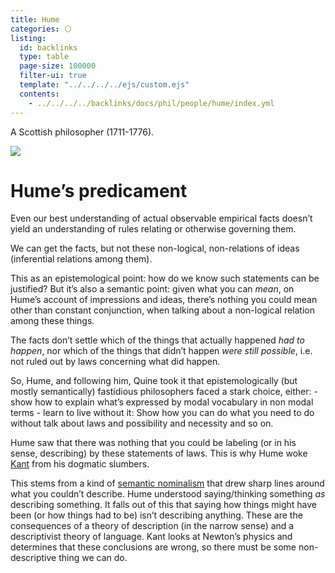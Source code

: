 ```yaml
---
title: Hume
categories: ⚪
listing:
  id: backlinks
  type: table
  page-size: 100000
  filter-ui: true
  template: "../../../../ejs/custom.ejs"
  contents:
    - ../../../../backlinks/docs/phil/people/hume/index.yml
---
```


A Scottish philosopher (1711-1776).

![](/images/headshots/hume.jpeg)


# Hume's predicament
Even our best understanding of actual observable empirical facts doesn't yield 
an understanding of rules relating or otherwise governing them.

We can get the facts, but not these non-logical, non-relations of ideas 
(inferential relations among them).

This as an epistemological point: how do we know such statements can be 
justified? But it's also a semantic point: given what you can *mean*, on Hume's 
account of impressions and ideas, there's nothing you could mean other than 
constant conjunction, when talking about a non-logical relation among these 
things.

The facts don't settle which of the things that actually happened *had to 
happen*, nor which of the things that didn't happen *were still possible*, i.e.
not ruled out by laws concerning what did happen.

So, Hume, and following him, Quine took it that epistemologically (but mostly 
semantically) fastidious philosophers faced a stark choice, either:
- show how to explain what's expressed by modal vocabulary in non modal terms
- learn to live without it: Show how you can do what you need to do without talk 
about laws and possibility and necessity and so on.

Hume saw that there was nothing that you could be labeling (or in his sense, 
describing) by these statements of laws. This is why Hume woke 
[Kant](/docs/phil/people/kant/index.qmd) from his dogmatic slumbers.

This stems from a kind of [semantic nominalism](/docs/phil/people/brandom/sellars09/4/#semantic-nominalism) 
that drew sharp lines around what you couldn't describe. Hume understood 
saying/thinking something *as* describing something. It falls out of this that 
saying how things might have been (or how things had to be) isn't describing 
anything. These are the consequences of a theory of description (in the narrow 
sense) and a descriptivist theory of language. Kant looks at Newton's physics 
and determines that these conclusions are wrong, so there must be some 
non-descriptive thing we can do.
